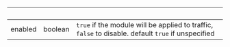 | &nbsp;  | &nbsp;  | &nbsp;                                                                                             |
| ------- | ------- | -------------------------------------------------------------------------------------------------- |
| enabled | boolean | `true` if the module will be applied to traffic, `false` to disable. default `true` if unspecified |

